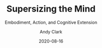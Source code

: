---
date: 2020-08-16
subtitle: 'Embodiment, Action, and Cognitive Extension'
title: 'Supersizing the Mind'
author: 'Andy Clark'
published: true
cover: './supersizing.jpg'
type: ['antibook']
url: 'https://www.librarything.com/work/5151892'
---